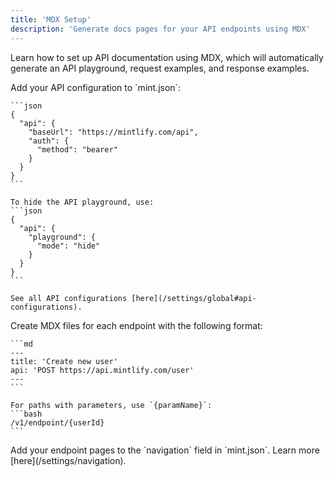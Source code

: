 ```yaml
---
title: 'MDX Setup'
description: 'Generate docs pages for your API endpoints using MDX'
---
```


Learn how to set up API documentation using MDX, which will automatically generate an API playground, request examples, and response examples.

<Steps>
  <Step title="Configure mint.json">
    Add your API configuration to `mint.json`:

    ```json
    {
      "api": {
        "baseUrl": "https://mintlify.com/api",
        "auth": {
          "method": "bearer"
        }
      }
    }
    ```

    To hide the API playground, use:
    ```json
    {
      "api": {
        "playground": {
          "mode": "hide"
        }
      }
    }
    ```

    See all API configurations [here](/settings/global#api-configurations).
  </Step>
  
  <Step title="Create endpoint pages">
    Create MDX files for each endpoint with the following format:

    ```md
    ---
    title: 'Create new user'
    api: 'POST https://api.mintlify.com/user'
    ---
    ```

    For paths with parameters, use `{paramName}`:
    ```bash
    /v1/endpoint/{userId}
    ```
  </Step>

  <Step title="Add to navigation">
    Add your endpoint pages to the `navigation` field in `mint.json`. Learn more [here](/settings/navigation).
  </Step>
</Steps>